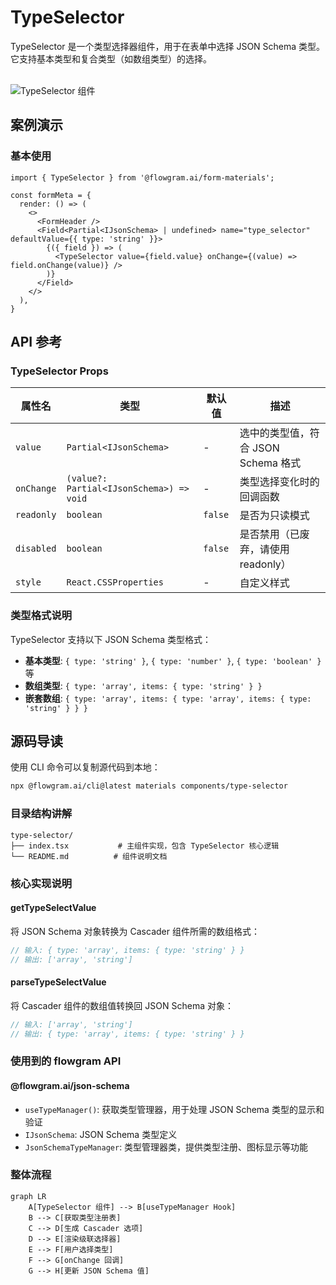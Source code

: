 
# TypeSelector

TypeSelector 是一个类型选择器组件，用于在表单中选择 JSON Schema 类型。它支持基本类型和复合类型（如数组类型）的选择。

<br />
<div>
  <img loading="lazy" src="/materials/type-selector.png" alt="TypeSelector 组件" style={{ width: '50%' }} />
</div>

## 案例演示

### 基本使用

<BasicStory />

```tsx pure title="form-meta.tsx"
import { TypeSelector } from '@flowgram.ai/form-materials';

const formMeta = {
  render: () => (
    <>
      <FormHeader />
      <Field<Partial<IJsonSchema> | undefined> name="type_selector" defaultValue={{ type: 'string' }}>
        {({ field }) => (
          <TypeSelector value={field.value} onChange={(value) => field.onChange(value)} />
        )}
      </Field>
    </>
  ),
}
```


## API 参考

### TypeSelector Props

| 属性名 | 类型 | 默认值 | 描述 |
|--------|------|--------|------|
| `value` | `Partial<IJsonSchema>` | - | 选中的类型值，符合 JSON Schema 格式 |
| `onChange` | `(value?: Partial<IJsonSchema>) => void` | - | 类型选择变化时的回调函数 |
| `readonly` | `boolean` | `false` | 是否为只读模式 |
| `disabled` | `boolean` | `false` | 是否禁用（已废弃，请使用 readonly） |
| `style` | `React.CSSProperties` | - | 自定义样式 |

### 类型格式说明

TypeSelector 支持以下 JSON Schema 类型格式：

- **基本类型**: `{ type: 'string' }`, `{ type: 'number' }`, `{ type: 'boolean' }` 等
- **数组类型**: `{ type: 'array', items: { type: 'string' } }`
- **嵌套数组**: `{ type: 'array', items: { type: 'array', items: { type: 'string' } } }`

## 源码导读

<SourceCode
  href="https://github.com/bytedance/flowgram.ai/tree/main/packages/materials/form-materials/src/components/type-selector"
/>

使用 CLI 命令可以复制源代码到本地：

```bash
npx @flowgram.ai/cli@latest materials components/type-selector
```

### 目录结构讲解

```
type-selector/
├── index.tsx           # 主组件实现，包含 TypeSelector 核心逻辑
└── README.md          # 组件说明文档
```

### 核心实现说明

#### getTypeSelectValue
将 JSON Schema 对象转换为 Cascader 组件所需的数组格式：

```typescript
// 输入: { type: 'array', items: { type: 'string' } }
// 输出: ['array', 'string']
```

#### parseTypeSelectValue
将 Cascader 组件的数组值转换回 JSON Schema 对象：

```typescript
// 输入: ['array', 'string']
// 输出: { type: 'array', items: { type: 'string' } }
```

### 使用到的 flowgram API

#### @flowgram.ai/json-schema
- `useTypeManager()`: 获取类型管理器，用于处理 JSON Schema 类型的显示和验证
- `IJsonSchema`: JSON Schema 类型定义
- `JsonSchemaTypeManager`: 类型管理器类，提供类型注册、图标显示等功能

### 整体流程

```mermaid
graph LR
    A[TypeSelector 组件] --> B[useTypeManager Hook]
    B --> C[获取类型注册表]
    C --> D[生成 Cascader 选项]
    D --> E[渲染级联选择器]
    E --> F[用户选择类型]
    F --> G[onChange 回调]
    G --> H[更新 JSON Schema 值]
```
